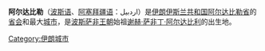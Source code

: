 {{Infobox settlement
|official_name          = 阿尔达比勒
|native_name            = اردبیل
|image_skyline          = Sheikh-safi.jpg
|imagesize              = 200px
|image_caption          = [[谢赫·萨非丁·阿尔达比利|谢赫·萨非丁·阿尔达比利]]陵
|pushpin_map            = Iran
|subdivision_type       = 省份
|subdivision_name       = [[阿尔达比勒省|阿尔达比勒省]]
|population_as_of       = 2001
|settlement_type        = <!--For Town or Village (Leave blank for the default City)-->
|population_total       = 340386 
|population_density_km2     = 18857
|population_density_metro_km2 =
|population_density_metro_sq_mi =
|timezone               = [[伊朗标准时间|IRST]]
|utc_offset             = +3:30
|coordinates_display    = display=inline,title
|latd=38 |latm=15 |lats= |latNS=N
|longd=48 |longm=17 |longs= |longEW=E
|elevation_m              = 1500
|area_code              = 451
}} <!-- Infobox ends -->

'''阿尔达比勒'''（[[波斯语|波斯语]]、[[阿塞拜疆语|阿塞拜疆语]]：اردبیل）是[[伊朗伊斯兰共和国|伊朗伊斯兰共和国]][[阿尔达比勒省|阿尔达比勒省]]的[[首府|省会]]和最大[[城市|城市]]，是[[波斯|波斯]][[萨非王朝|萨非王朝]]始祖[[谢赫·萨非丁·阿尔达比利|谢赫·萨非丁·阿尔达比利]]的出生地。 

{{ArdabilCounty-geo-stub}}

[[Category:伊朗城市|Category:伊朗城市]]